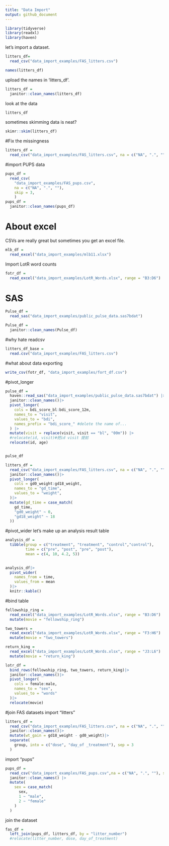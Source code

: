 ```yaml
---
title: "Data Import"
output: github_document
---
```



```r
library(tidyverse)
library(readxl)
library(haven)
```

let's import a dataset.

```r
litters_df=
  read_csv("data_import_examples/FAS_litters.csv")
```

```r
names(litters_df)
```

upload the names in 'litters_df'.

```r
litters_df = 
  janitor::clean_names(litters_df)
```

look at the data

```r
litters_df
```

sometimes skimming data is neat?
```r
skimr::skim(litters_df)
```

#Fix the missingness
```r
litters_df = 
  read_csv("data_import_examples/FAS_litters.csv", na = c("NA", ".", ""), skip = 5)
```

#import PUPS data
```r
pups_df = 
  read_csv(
    "data_import_examples/FAS_pups.csv",
    na = c("NA", ".", ""), 
    skip = 3,
    )
pups_df = 
  janitor::clean_names(pups_df)
```


# About excel
CSVs are really great but sometimes you get an excel file.

```r
mlb_df = 
  read_excel("data_import_examples/mlb11.xlsx")
```

Import LotR word counts
```r
fotr_df = 
  read_excel("data_import_examples/LotR_Words.xlsx", range = "B3:D6")
```

# SAS
```r
Pulse_df = 
  read_sas("data_import_examples/public_pulse_data.sas7bdat")

Pulse_df = 
  janitor::clean_names(Pulse_df)
```


#why hate readcsv
```r
litters_df_base =
  read.csv("data_import_examples/FAS_litters.csv")
```

#what about data exporting
```r
write_csv(fotr_df, "data_import_examples/fort_df.csv")
```

#pivot_longer
```r
pulse_df = 
  haven::read_sas("data_import_examples/public_pulse_data.sas7bdat") |>
  janitor::clean_names()|>
  pivot_longer(
    cols = bdi_score_bl:bdi_score_12m,
    names_to = "visit",
    values_to = "bdi",
    names_prefix = "bdi_score_" #delete the name of...
  ) |>
  mutate(visit = replace(visit, visit == "bl", "00m")) |>
  #relocate(id, visit)#把id visit 提前
  relocate(id, age)


pulse_df
```

```r
litters_df = 
  read_csv("data_import_examples/FAS_litters.csv", na = c("NA", ".", ""))|>
  janitor::clean_names()|>
  pivot_longer(
    cols = gd0_weight:gd18_weight,
    names_to = "gd_time",
    values_to = "weight",
  )|>
  mutate(gd_time = case_match(
    gd_time,
    "gd0_weight" ~ 0,
    "gd18_weight" ~ 18
  ))
```


#pivot_wider
let's make up an analysis result table
```r
analysis_df = 
  tibble(group = c("treatment", "treatment", "control","control"),
         time = c("pre", "post", "pre", "post"),
         mean = c(4, 10, 4.2, 5))
         
```

```r
analysis_df|>
  pivot_wider(
    names_from = time,
    values_from = mean
  )|>
  knitr::kable()
```

#bind table
```r
fellowship_ring = 
  read_excel("data_import_examples/LotR_Words.xlsx", range = "B3:D6") |>
  mutate(movie = "fellowship_ring")

two_towers = 
  read_excel("data_import_examples/LotR_Words.xlsx", range = "F3:H6") |>
  mutate(movie = "two_towers")

return_king = 
  read_excel("data_import_examples/LotR_Words.xlsx", range = "J3:L6") |>
  mutate(movie = "return_king")

lotr_df = 
  bind_rows(fellowship_ring, two_towers, return_king)|>
  janitor::clean_names()|>
  pivot_longer(
    cols = female:male,
    names_to = "sex",
    values_to = "words"
  )|>
  relocate(movie)


```


#join FAS datasets
import "litters"
```r
litters_df = 
  read_csv("data_import_examples/FAS_litters.csv", na = c("NA", ".", ""))|>
  janitor::clean_names()|>
  mutate(wt_gain = gd18_weight - gd0_weight)|>
  separate(
    group, into = c("dose", "day_of _treatment"), sep = 3
  )
```

import "pups"
```r
pups_df = 
  read_csv("data_import_examples/FAS_pups.csv",na = c("NA", ".", ""), skip = 3)|>
  janitor::clean_names() |>
  mutate(
    sex = case_match(
      sex,
      1 ~ "male",
      2 ~ "female"
    )
  )
```

join the dataset
```r
fas_df = 
  left_join(pups_df, litters_df, by = "litter_number")
  #relocate(litter_number, dose, day_of_treatment)
```



